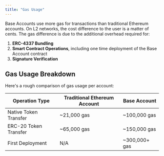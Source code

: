```yaml
---
title: "Gas Usage"
---
```



Base Accounts use more gas for transactions than traditional Ethereum accounts. On L2 networks, the cost difference to the user is a matter of cents. 
The gas difference is due to the additional overhead required for:

1. **ERC-4337 Bundling**
2. **Smart Contract Operations**, including one time deployment of the Base Account contract
3. **Signature Verification**

## Gas Usage Breakdown

Here's a rough comparison of gas usage per account:

| Operation Type | Traditional Ethereum Account | Base Account |
|---------------|------------|--------------|
| Native Token Transfer | ~21,000 gas | ~100,000 gas |
| ERC-20 Token Transfer | ~65,000 gas | ~150,000 gas |
| First Deployment | N/A | ~300,000+ gas |
